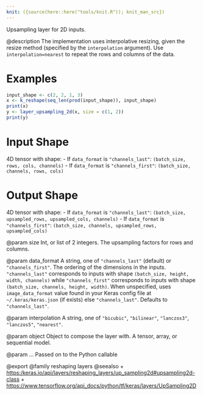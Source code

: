 ```yaml
---
knit: ({source(here::here("tools/knit.R")); knit_man_src})
---
```

Upsampling layer for 2D inputs.

@description
The implementation uses interpolative resizing, given the resize method
(specified by the `interpolation` argument). Use `interpolation=nearest`
to repeat the rows and columns of the data.

# Examples
```r
input_shape <- c(2, 2, 1, 3)
x <- k_reshape(seq_len(prod(input_shape)), input_shape)
print(x)
y <- layer_upsampling_2d(x, size = c(1, 2))
print(y)
```

# Input Shape
4D tensor with shape:
- If `data_format` is `"channels_last"`:
    `(batch_size, rows, cols, channels)`
- If `data_format` is `"channels_first"`:
    `(batch_size, channels, rows, cols)`

# Output Shape
4D tensor with shape:
- If `data_format` is `"channels_last"`:
    `(batch_size, upsampled_rows, upsampled_cols, channels)`
- If `data_format` is `"channels_first"`:
    `(batch_size, channels, upsampled_rows, upsampled_cols)`

@param size
Int, or list of 2 integers.
The upsampling factors for rows and columns.

@param data_format
A string,
one of `"channels_last"` (default) or `"channels_first"`.
The ordering of the dimensions in the inputs.
`"channels_last"` corresponds to inputs with shape
`(batch_size, height, width, channels)` while `"channels_first"`
corresponds to inputs with shape
`(batch_size, channels, height, width)`.
When unspecified, uses
`image_data_format` value found in your Keras config file at
`~/.keras/keras.json` (if exists) else `"channels_last"`.
Defaults to `"channels_last"`.

@param interpolation
A string, one of `"bicubic"`, `"bilinear"`, `"lanczos3"`,
`"lanczos5"`, `"nearest"`.

@param object
Object to compose the layer with. A tensor, array, or sequential model.

@param ...
Passed on to the Python callable

@export
@family reshaping layers
@seealso
+ <https:/keras.io/api/layers/reshaping_layers/up_sampling2d#upsampling2d-class>
+ <https://www.tensorflow.org/api_docs/python/tf/keras/layers/UpSampling2D>

